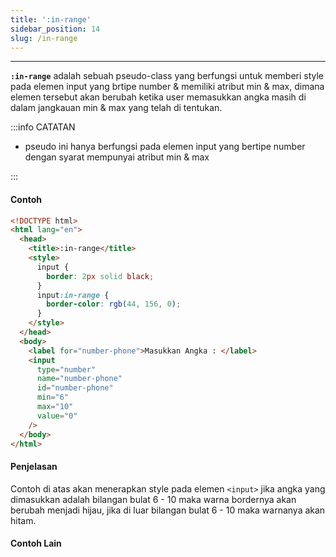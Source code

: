 ```yaml
---
title: ':in-range'
sidebar_position: 14
slug: /in-range
---
```


<hr />

**`:in-range`** adalah sebuah pseudo-class yang berfungsi untuk memberi style pada elemen input yang brtipe number & memiliki atribut min & max, dimana elemen tersebut akan berubah ketika user memasukkan angka masih di dalam jangkauan min & max yang telah di tentukan.

:::info CATATAN

- pseudo ini hanya berfungsi pada elemen input yang bertipe number dengan syarat mempunyai atribut min & max

:::

#### Contoh

<Tabs>
<TabItem value="DEMO" label="DEMO" default>

<Codepen dataSlugHash="LYvNxNw" title="pseudo class - in-range" />

</TabItem>

<TabItem value="COPY CODE" label="COPY CODE">

```html
<!DOCTYPE html>
<html lang="en">
  <head>
    <title>:in-range</title>
    <style>
      input {
        border: 2px solid black;
      }
      input:in-range {
        border-color: rgb(44, 156, 0);
      }
    </style>
  </head>
  <body>
    <label for="number-phone">Masukkan Angka : </label>
    <input
      type="number"
      name="number-phone"
      id="number-phone"
      min="6"
      max="10"
      value="0"
    />
  </body>
</html>
```

</TabItem>
</Tabs>

#### Penjelasan

Contoh di atas akan menerapkan style pada elemen `<input>` jika angka yang dimasukkan adalah bilangan bulat 6 - 10 maka warna bordernya akan berubah menjadi hijau, jika di luar bilangan bulat 6 - 10 maka warnanya akan hitam.

#### Contoh Lain

<Codepen dataSlugHash="ExJKZvz" title="pseudo class - in-range - contoh lain" />
